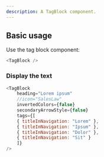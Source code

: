 ```yaml
---
description: A TagBlock component.
---
```



## Basic usage

Use the tag block component:

```js
<TagBlock />
```

### Display the text

```js live
<TagBlock
    heading="Lorem ipsum"
    //icon="SalesLaw"
    invertedColors={false}
    secondaryArrowStyle={false}
    tags={[
    { titleInNavigation: "Lorem" },
    { titleInNavigation: "Ipsum" },
    { titleInNavigation: "Dolor" },
    { titleInNavigation: "Sit" }
    ]}
/>
```
